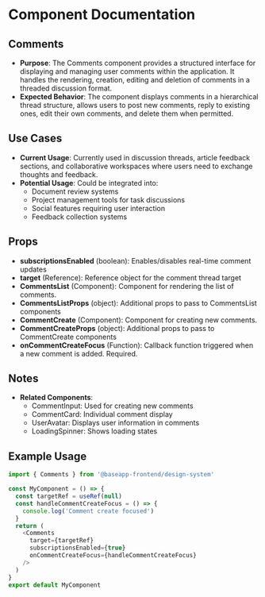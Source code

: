 
<Meta title="@baseapp-frontend | components/Comments/Comments" />

# Component Documentation

## Comments

- **Purpose**: The Comments component provides a structured interface for displaying and managing user comments within the application. It handles the rendering, creation, editing and deletion of comments in a threaded discussion format.
- **Expected Behavior**: The component displays comments in a hierarchical thread structure, allows users to post new comments, reply to existing ones, edit their own comments, and delete them when permitted.

## Use Cases

- **Current Usage**: Currently used in discussion threads, article feedback sections, and collaborative workspaces where users need to exchange thoughts and feedback.
- **Potential Usage**: Could be integrated into:
  - Document review systems
  - Project management tools for task discussions
  - Social features requiring user interaction
  - Feedback collection systems

## Props

- **subscriptionsEnabled** (boolean): Enables/disables real-time comment updates
- **target** (Reference): Reference object for the comment thread target
- **CommentsList** (Component): Component for rendering the list of comments.
- **CommentsListProps** (object): Additional props to pass to CommentsList components
- **CommentCreate** (Component): Component for creating new comments.
- **CommentCreateProps** (object): Additional props to pass to CommentCreate components
- **onCommentCreateFocus** (Function): Callback function triggered when a new comment is added. Required.

## Notes

- **Related Components**:
  - CommentInput: Used for creating new comments
  - CommentCard: Individual comment display
  - UserAvatar: Displays user information in comments
  - LoadingSpinner: Shows loading states

## Example Usage

```javascript
import { Comments } from '@baseapp-frontend/design-system'

const MyComponent = () => {
  const targetRef = useRef(null)
  const handleCommentCreateFocus = () => {
    console.log('Comment create focused')
  }
  return (
    <Comments
      target={targetRef}
      subscriptionsEnabled={true}
      onCommentCreateFocus={handleCommentCreateFocus}
    />
  )
}
export default MyComponent
```